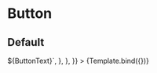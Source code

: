 

<Meta title="Components/Button" />



# Button

## Default

<Canvas>
    <Story
        name="All Props"
        args={{
            label: ButtonText,
            isEditing: false,
        }}
        parameters={{
            docs: {
                source: {
                    code: `<lab-button>${ButtonText}</lab-button>`,
                },
            },
        }}
    >
        {Template.bind({})}
    </Story>
</Canvas>

<Description markdown={readme} />
